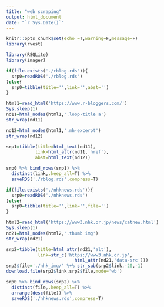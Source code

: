 ```yaml
---
title: "web scraping"
output: html_document
date: "`r Sys.Date()`"
---
```


```r
knitr::opts_chunk$set(echo =T,warning=F,message=F)
library(rvest)

library(RSQLite)
library(imager)
```

```r
if(file.exists('./rblog.rds')){
  srp0=readRDS('./rblog.rds')
}else{
  srp0=tibble(title='',link='',abst='')
}

html1=read_html('https://www.r-bloggers.com/')
Sys.sleep(1)
nd11=html_nodes(html1,'.loop-title a')
str_wrap(nd11)

nd12=html_nodes(html1,'.mh-excerpt')
str_wrap(nd12)

srp1=tibble(title=html_text(nd11),
           link=html_attr(nd11,'href'),
           abst=html_text(nd12))

srp0 %>% bind_rows(srp1) %>%
  distinct(link,.keep_all=T) %>% 
  saveRDS('./rblog.rds',compress=T)
```


```r
if(file.exists('./nhknews.rds')){
  srp0=readRDS('./nhknews.rds')
}else{
  srp0=tibble(title='',link='',file='')
}

html2=read_html('https://www3.nhk.or.jp/news/catnew.html')
Sys.sleep(1)
nd21=html_nodes(html2,'.thumb img')
str_wrap(nd21)

srp2=tibble(title=html_attr(nd21,'alt'),
            link=str_c('https://www3.nhk.or.jp',
                          html_attr(nd21,'data-src')))
srp2$file='./nhk_img/' %+% str_sub(srp2$link,-20,-1)
download.file(srp2$link,srp2$file,mode='wb')

srp0 %>% bind_rows(srp2) %>%
  distinct(file,.keep_all=T) %>% 
  arrange(desc(file)) %>% 
  saveRDS('./nhknews.rds',compress=T)
```
